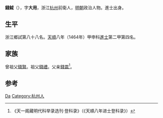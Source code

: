 '''錢鉞'''（{{bd|1438年||？}}），字'''大用'''，浙江[[杭州|杭州]]前衛人，[[明朝|明朝]]政治人物。進士出身。

== 生平 ==
浙江鄉試第八十八名。[[天顺_(明朝)|天順]]八年（1464年）甲申科[[進士|進士]]第二甲第四名。

== 家族 ==
曾祖父[[錢賢|錢賢]]。祖父[[錢禮|錢禮]]。父亲[[錢震|錢震]]<ref>《天一阁藏明代科举录选刊·登科录》（《天順八年进士登科录》）</ref>。

== 参考 ==
{{reflist}}

{{明朝人物小作品}}
{{天順八年甲申科殿試金榜}}

{{Authority control}}
{{DEFAULTSORT:Qian钱}}
[[Category:钱姓|Da]]
[[Category:杭州人|Category:杭州人]]